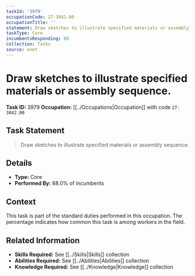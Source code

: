 ```yaml
---
taskId: '3979'
occupationCode: 27-3042.00
occupationTitle: ''
statement: Draw sketches to illustrate specified materials or assembly sequence.
taskType: Core
incumbentsResponding: 88
collection: Tasks
source: onet
---
```

# Draw sketches to illustrate specified materials or assembly sequence.

**Task ID:** 3979
**Occupation:** [[../Occupations|Occupation]] with code `27-3042.00`

## Task Statement

> Draw sketches to illustrate specified materials or assembly sequence.

## Details

- **Type:** Core
- **Performed By:** 88.0% of incumbents

## Context

This task is part of the standard duties performed in this occupation. The percentage indicates how common this task is among workers in the field.

## Related Information

- **Skills Required:** See [[../Skills|Skills]] collection
- **Abilities Required:** See [[../Abilities|Abilities]] collection
- **Knowledge Required:** See [[../Knowledge|Knowledge]] collection
